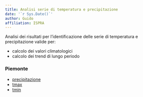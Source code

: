 ```yaml
---
title: Analisi serie di temperatura e precipitazione
date: '`r Sys.Date()`'
author: Guido
affiliation: ISPRA
---
```


Analisi dei risultati per l'identificazione delle serie di temperatura e precipitazione valide per:

- calcolo dei valori climatologici
- calcolo dei trend di lungo periodo

### Piemonte

- [precipitazione](./piemonte/prcp.piemonte.descrizioneSerie.html)
- [tmax](./piemonte/tmax.piemonte.descrizioneSerie.html)
- [tmin](./piemonte/tmin.piemonte.descrizioneSerie.html)